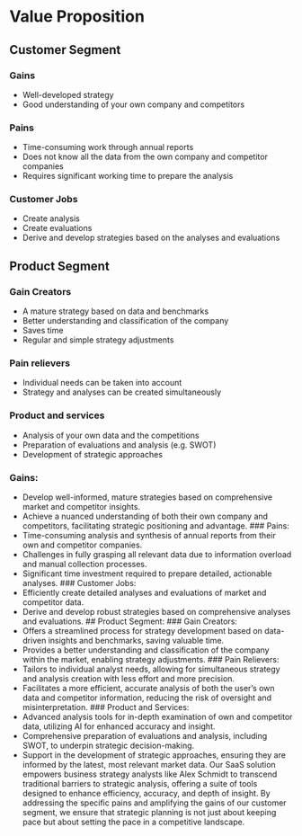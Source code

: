 # Value Proposition
## Customer Segment
### Gains
* Well-developed strategy
* Good understanding of your own company and competitors

### Pains
* Time-consuming work through  annual reports
* Does not know all the data from the own company and competitor companies
* Requires significant working time to prepare the analysis

### Customer Jobs
* Create analysis
* Create evaluations
* Derive and develop strategies based on the analyses and evaluations

## Product Segment
### Gain Creators
* A mature strategy based on data and benchmarks
* Better understanding and classification of the company
* Saves time
* Regular and simple strategy adjustments

### Pain relievers
* Individual needs can be taken into account
* Strategy and analyses can be created simultaneously

### Product and services
* Analysis of your own data and the competitions
* Preparation of evaluations and analysis (e.g. SWOT)
* Development of strategic approaches


### Gains:
* Develop well-informed, mature strategies based on comprehensive market and competitor insights.
* Achieve a nuanced understanding of both their own company and competitors, facilitating strategic positioning and advantage.
### Pains:
* Time-consuming analysis and synthesis of annual reports from their own and competitor companies.
* Challenges in fully grasping all relevant data due to information overload and manual collection processes.
* Significant time investment required to prepare detailed, actionable analyses.
### Customer Jobs:
* Efficiently create detailed analyses and evaluations of market and competitor data.
* Derive and develop robust strategies based on comprehensive analyses and evaluations.
## Product Segment:
### Gain Creators:
* Offers a streamlined process for strategy development based on data-driven insights and benchmarks, saving valuable time.
* Provides a better understanding and classification of the company within the market, enabling  strategy adjustments.
### Pain Relievers:
* Tailors to individual analyst needs, allowing for simultaneous strategy and analysis creation with less effort and more precision.
* Facilitates a more efficient, accurate analysis of both the user's own data and competitor information, reducing the risk of oversight and misinterpretation.
### Product and Services:
* Advanced analysis tools for in-depth examination of own and competitor data, utilizing AI for enhanced accuracy and insight.
* Comprehensive preparation of evaluations and analysis, including SWOT, to underpin strategic decision-making.
* Support in the development of strategic approaches, ensuring they are informed by the latest, most relevant market data.
Our SaaS solution empowers business strategy analysts like Alex Schmidt to transcend traditional barriers to strategic analysis, offering a suite of tools designed to enhance efficiency, accuracy, and depth of insight. By addressing the specific pains and amplifying the gains of our customer segment, we ensure that strategic planning is not just about keeping pace but about setting the pace in a competitive landscape.
